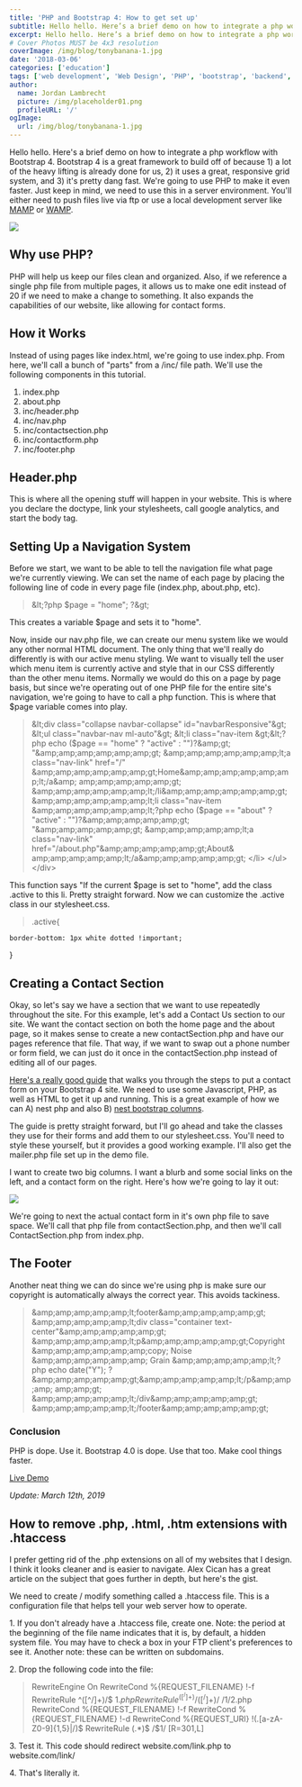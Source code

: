 ```yaml
---
title: 'PHP and Bootstrap 4: How to get set up'
subtitle: Hello hello. Here’s a brief demo on how to integrate a php workflow with Bootstrap 4.
excerpt: Hello hello. Here’s a brief demo on how to integrate a php workflow with Bootstrap 4.
# Cover Photos MUST be 4x3 resolution
coverImage: /img/blog/tonybanana-1.jpg
date: '2018-03-06'
categories: ['education']
tags: ['web development', 'Web Design', 'PHP', 'bootstrap', 'backend', 'apache']
author:
  name: Jordan Lambrecht
  picture: /img/placeholder01.png
  profileURL: '/'
ogImage:
  url: /img/blog/tonybanana-1.jpg
---
```


Hello hello. Here's a brief demo on how to integrate a php workflow with Bootstrap 4. Bootstrap 4 is a great framework to build off of because 1) a lot of the heavy lifting is already done for us, 2) it uses a great, responsive grid system, and 3) it's pretty dang fast. We're going to use PHP to make it even faster. Just keep in mind, we need to use this in a server environment. You'll either need to push files live via ftp or use a local development server like [MAMP](https://www.mamp.info/de/) or [WAMP](http://www.wampserver.com/en/).

![](https://cdn.pixelbakery.com/img/blog/Screen-Shot-2018-03-06-at-5.04.16-PM.jpg)

## Why use PHP?

PHP will help us keep our files clean and organized. Also, if we reference a single php file from multiple pages, it allows us to make one edit instead of 20 if we need to make a change to something. It also expands the capabilities of our website, like allowing for contact forms.

## How it Works

Instead of using pages like index.html, we're going to use index.php. From here, we'll call a bunch of "parts" from a /inc/ file path. We'll use the following components in this tutorial.

1.  index.php
2.  about.php
3.  inc/header.php
4.  inc/nav.php
5.  inc/contactsection.php
6.  inc/contactform.php
7.  inc/footer.php

## Header.php

This is where all the opening stuff will happen in your website. This is where you declare the doctype, link your stylesheets, call google analytics, and start the body tag.

## Setting Up a Navigation System

Before we start, we want to be able to tell the navigation file what page we're currently viewing. We can set the name of each page by placing the following line of code in every page file (index.php, about.php, etc).

> &amp;lt;?php $page = "home"; ?&amp;gt;

This creates a variable $page and sets it to "home".

Now, inside our nav.php file, we can create our menu system like we would any other normal HTML document. The only thing that we'll really do differently is with our active menu styling. We want to visually tell the user which menu item is currently active and style that in our CSS differently than the other menu items. Normally we would do this on a page by page basis, but since we're operating out of one PHP file for the entire site's navigation, we're going to have to call a php function. This is where that $page variable comes into play.

> &amp;lt;div class="collapse navbar-collapse" id="navbarResponsive"&amp;gt;
> &amp;lt;ul class="navbar-nav ml-auto"&amp;gt;
> &amp;lt;li class="nav-item &amp;gt;&amp;lt;?php echo ($page == "home" ? "active" : "")?&amp;gt; "&amp;amp;amp;amp;amp;amp;gt;
&amp;amp;amp;amp;amp;amp;lt;a class="nav-link" href="/"
&amp;amp;amp;amp;amp;amp;gt;Home&amp;amp;amp;amp;amp;amp;lt;/a&amp;
amp;amp;amp;amp;amp;gt;
&amp;amp;amp;amp;amp;amp;lt;/li&amp;amp;amp;amp;amp;amp;gt;
&amp;amp;amp;amp;amp;amp;lt;li class="nav-item &amp;amp;amp;amp;amp;amp;lt;?php echo ($page == "about" ? "active" : "")?&amp;amp;amp;amp;amp;amp;gt;
> "&amp;amp;amp;amp;amp;amp;gt;
> &amp;amp;amp;amp;amp;amp;lt;a class="nav-link"
> href="/about.php"&amp;amp;amp;amp;amp;amp;gt;About&amp;
> amp;amp;amp;amp;amp;lt;/a&amp;amp;amp;amp;amp;amp;gt;
> &lt;/li&gt;
> &lt;/ul&gt;
> &lt;/div&gt;

This function says "If the current $page is set to "home", add the class .active to this li. Pretty straight forward. Now we can customize the .active class in our stylesheet.css.

> .active{

    border-bottom: 1px white dotted !important;

}

## Creating a Contact Section

Okay, so let's say we have a section that we want to use repeatedly throughout the site. For this example, let's add a Contact Us section to our site. We want the contact section on both the home page and the about page, so it makes sense to create a new contactSection.php and have our pages reference that file. That way, if we want to swap out a phone number or form field, we can just do it once in the contactSection.php instead of editing all of our pages.

[Here's a really good guide](https://bootstrapious.com/p/how-to-build-a-working-bootstrap-contact-form) that walks you through the steps to put a contact form on your Bootstrap 4 site. We need to use some Javascript, PHP, as well as HTML to get it up and running. This is a great example of how we can A) nest php and also B) [nest bootstrap columns](https://getbootstrap.com/docs/4.0/layout/grid/#nesting).

The guide is pretty straight forward, but I'll go ahead and take the classes they use for their forms and add them to our stylesheet.css. You'll need to style these yourself, but it provides a good working example. I'll also get the mailer.php file set up in the demo file.

I want to create two big columns. I want a blurb and some social links on the left, and a contact form on the right. Here's how we're going to lay it out:

![](https://cdn.pixelbakery.com/img/blog/contactsection_contactsection.jpg)

We're going to next the actual contact form in it's own php file to save space. We'll call that php file from contactSection.php, and then we'll call ContactSection.php from index.php.

## The Footer

Another neat thing we can do since we're using php is make sure our copyright is automatically always the correct year. This avoids tackiness.

> &amp;amp;amp;amp;amp;amp;lt;footer&amp;amp;amp;amp;amp;amp;gt;
> &amp;amp;amp;amp;amp;amp;lt;div class="container text-center"&amp;amp;amp;amp;amp;amp;gt;
> &amp;amp;amp;amp;amp;amp;lt;p&amp;amp;amp;amp;amp;amp;gt;Copyright &amp;amp;amp;amp;amp;amp;amp;copy; Noise &amp;amp;amp;amp;amp;amp;amp; Grain &amp;amp;amp;amp;amp;amp;lt;?php echo date("Y"); ?&amp;amp;amp;amp;amp;amp;gt;&amp;amp;amp;amp;amp;amp;lt;/p&amp;amp;amp;amp;
> amp;amp;gt;
> &amp;amp;amp;amp;amp;amp;lt;/div&amp;amp;amp;amp;amp;amp;gt;
> &amp;amp;amp;amp;amp;amp;lt;/footer&amp;amp;amp;amp;amp;amp;gt;

### Conclusion

PHP is dope. Use it. Bootstrap 4.0 is dope. Use that too. Make cool things faster.

[Live Demo](http://pixelbakery.com)

_Update: March 12th, 2019_

## How to remove .php, .html, .htm extensions with .htaccess

I prefer getting rid of the .php extensions on all of my websites that I design. I think it looks cleaner and is easier to navigate. Alex Cican has a great article on the subject that goes further in depth, but here's the gist.

We need to create / modify something called a .htaccess file. This is a configuration file that helps tell your web server how to operate.

1\. If you don't already have a .htaccess file, create one. Note: the period at the beginning of the file name indicates that it is, by default, a hidden system file. You may have to check a box in your FTP client's preferences to see it. Another note: these can be written on subdomains.

2\. Drop the following code into the file:

> RewriteEngine On
> RewriteCond %{REQUEST_FILENAME} !-f
> RewriteRule ^([^/]+)/$ $1.php
RewriteRule ^([^/]+)/([^/]+)/$ /$1/$2.php
RewriteCond %{REQUEST_FILENAME} !-f
RewriteCond %{REQUEST_FILENAME} !-d
RewriteCond %{REQUEST_URI} !(\.[a-zA-Z0-9]{1,5}|/)$
> RewriteRule (.\*)$ /$1/ [R=301,L]

3\. Test it. This code should redirect website.com/link.php to website.com/link/

4\. That's literally it.
